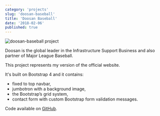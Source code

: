 ```yaml
---
category: 'projects'
slug: 'doosan-baseball'
title: 'Doosan Baseball'
date: '2018-02-06'
published: true
---
```


![doosan-baseball project](./images/doosan.png)

Doosan is the global leader in the Infrastructure Support Business and also partner of Major League Baseball.

This project represents my version of the official website.

It's built on Bootstrap 4 and it contains:

- fixed to top navbar,
- jumbotron with a background image,
- the Bootstrap’s grid system,
- contact form with custom Bootstrap form validation messages.

Code available on <a href='https://github.com/eneax/doosan-baseball'>GitHub</a>.
